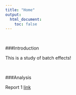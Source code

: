 ---
title: "Home"
output:
  html_document:
    toc: false
---

<br>

###Introduction

This is a study of batch effects!

<br>

###Analysis

Report 1 [link](../docs/batch_effect1.html)


